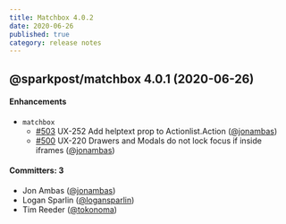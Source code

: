 ```yaml
---
title: Matchbox 4.0.2
date: 2020-06-26
published: true
category: release notes
---
```


## @sparkpost/matchbox 4.0.1 (2020-06-26)

#### Enhancements

- `matchbox`
  - [#503](https://github.com/SparkPost/matchbox/pull/503) UX-252 Add helptext prop to Actionlist.Action ([@jonambas](https://github.com/jonambas))
  - [#500](https://github.com/SparkPost/matchbox/pull/500) UX-220 Drawers and Modals do not lock focus if inside iframes ([@jonambas](https://github.com/jonambas))

#### Committers: 3

- Jon Ambas ([@jonambas](https://github.com/jonambas))
- Logan Sparlin ([@logansparlin](https://github.com/logansparlin))
- Tim Reeder ([@tokonoma](https://github.com/tokonoma))
